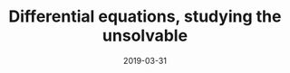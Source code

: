 ---
title: Differential equations, studying the unsolvable
description: What is a differential equation, the pendulum equation, and some basic numerical methods
date: 2019-03-31
chapter: 1
video: p_di4Zn4wz4
source: _2019/diffyq/part1
credits:
- Lesson by Grant Sanderson
---